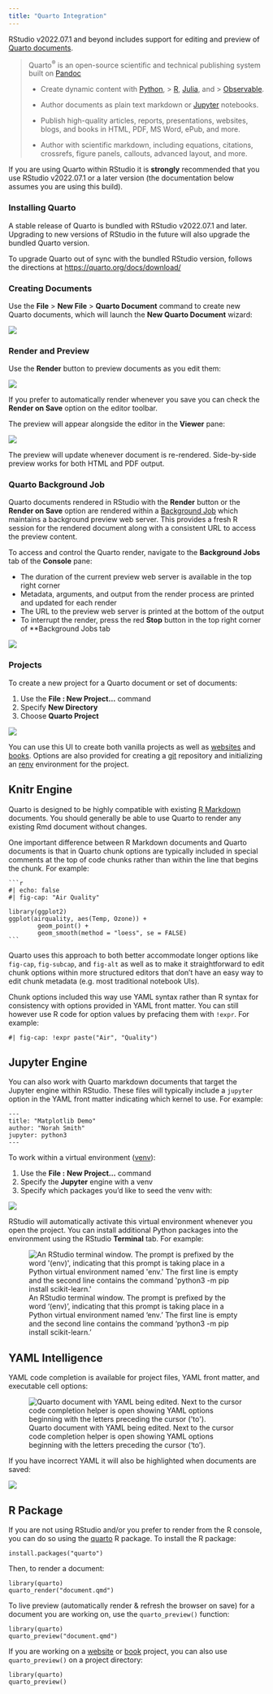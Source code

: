 ```yaml
---
title: "Quarto Integration"
---
```


RStudio v2022.07.1 and beyond includes support for editing and preview of [Quarto documents](https://quarto.org/).

> Quarto^®^ is an open-source scientific and technical publishing system built on [Pandoc](https://pandoc.org/)
>
> -   Create dynamic content with [Python](https://quarto.org/docs/computations/python.html), \> [R](https://quarto.org/docs/computations/r.html), [Julia](https://quarto.org/docs/computations/julia.html), and \> [Observable](https://quarto.org/docs/computations/ojs.html).
>
> -   Author documents as plain text markdown or [Jupyter](https://jupyter.org/) notebooks.
>
> -   Publish high-quality articles, reports, presentations, websites, blogs, and books in HTML, PDF, MS Word, ePub, and more.
>
> -   Author with scientific markdown, including equations, citations, crossrefs, figure panels, callouts, advanced layout, and more.

If you are using Quarto within RStudio it is **strongly** recommended that you use RStudio v2022.07.1 or a later version (the documentation below assumes you are using this build).

### Installing Quarto

A stable release of Quarto is bundled with RStudio v2022.07.1 and later. Upgrading to new versions of RStudio in the future will also upgrade the bundled Quarto version.

To upgrade Quarto out of sync with the bundled RStudio version, follows the directions at <https://quarto.org/docs/download/>

### Creating Documents

Use the **File** > **New File** > **Quarto Document** command to create new Quarto documents, which will launch the **New Quarto Document** wizard:

![](https://quarto.org/docs/tools/images/new-quarto-doc.png){fig-alt="The 'New Quarto Document' dialog menu in RStudio."}

### Render and Preview

Use the **Render** button to preview documents as you edit them:

![](https://quarto.org/docs/tools/images/rstudio-render.png){fig-alt="The top section of a qmd file as displayed in RStudio. There is a toolbar right above the document containing various options, including 'Render.' There is a stylized, segmented blue arrow pointing at the word."}

If you prefer to automatically render whenever you save you can check the **Render on Save** option on the editor toolbar.

The preview will appear alongside the editor in the **Viewer** pane:

![](images/rstudio-preview.png){fig-alt="An RStudio window. On the left half of the page is a Quarto document and the 'Jobs' pane open underneath that. There is messages in green text in the 'Jobs' pane that say: 'Watching files for changes. Browse at http://localhost:4064'. On the right half of the window is the Quarto output of the document on the left, as rendered by Knitr."}

The preview will update whenever document is re-rendered. Side-by-side preview works for both HTML and PDF output.

### Quarto Background Job

Quarto documents rendered in RStudio with the **Render** button or the **Render on Save** option are rendered within a [Background Job](../tools/jobs.html) which maintains a background preview web server. This provides a fresh R session for the rendered document along with a consistent URL to access the preview content.

To access and control the Quarto render, navigate to the **Background Jobs** tab of the **Console** pane:

- The duration of the current preview web server is available in the top right corner
- Metadata, arguments, and output from the render process are printed and updated for each render
- The URL to the preview web server is printed at the bottom of the output
- To interrupt the render, press the red **Stop** button in the top right corner of **Background Jobs tab

![](images/quarto-job.png){fig-alt="A screenshot of the Background Jobs tab in RStudio, displaying the output of a Quarto render."}

### Projects

To create a new project for a Quarto document or set of documents:

1.  Use the **File : New Project...** command
2.  Specify **New Directory**
3.  Choose **Quarto Project**

![](https://quarto.org/docs/tools/images/rstudio-new-knitr-project.png){fig-alt="A section of the 'New Project Wizard' menu from Rstudio. This section is titled 'Create Quarto Project'. The Quarto logo is displayed on the left. ON the right are fields for 'Type', 'Directory name', and 'Create project as subdirectory of:'. Underneath that are options for 'Engine', 'Create a git repository', and 'Use renv with this project'. The option for 'Engine' is set to 'Knitr'. There are buttons for 'Create Project' and 'Cancel' arranged side-by-side in the bottom right of the window. There is an option to 'Open in new session' in the button left corner."}

You can use this UI to create both vanilla projects as well as [websites](https://quarto.org/docs/websites/) and [books](https://quarto.org/docs/books/). Options are also provided for creating a [git](https://git-scm.com/) repository and initializing an [renv](https://rstudio.github.io/renv/) environment for the project.

## Knitr Engine

Quarto is designed to be highly compatible with existing [R Markdown](https://rmarkdown.rstudio.com/) documents. You should generally be able to use Quarto to render any existing Rmd document without changes.

One important difference between R Markdown documents and Quarto documents is that in Quarto chunk options are typically included in special comments at the top of code chunks rather than within the line that begins the chunk. For example:

    ```r
    #| echo: false
    #| fig-cap: "Air Quality"

    library(ggplot2)
    ggplot(airquality, aes(Temp, Ozone)) + 
            geom_point() + 
            geom_smooth(method = "loess", se = FALSE)
    ```

Quarto uses this approach to both better accommodate longer options like `fig-cap`, `fig-subcap`, and `fig-alt` as well as to make it straightforward to edit chunk options within more structured editors that don't have an easy way to edit chunk metadata (e.g. most traditional notebook UIs).

Chunk options included this way use YAML syntax rather than R syntax for consistency with options provided in YAML front matter. You can still however use R code for option values by prefacing them with `!expr`. For example:

    #| fig-cap: !expr paste("Air", "Quality")

## Jupyter Engine

You can also work with Quarto markdown documents that target the Jupyter engine within RStudio. These files will typically include a `jupyter` option in the YAML front matter indicating which kernel to use. For example:

    ---
    title: "Matplotlib Demo"
    author: "Norah Smith"
    jupyter: python3
    ---

To work within a virtual environment ([venv](https://packaging.python.org/guides/installing-using-pip-and-virtual-environments/#creating-a-virtual-environment)):

1.  Use the **File :** **New Project...** command
2.  Specify the **Jupyter** engine with a venv
3.  Specify which packages you'd like to seed the venv with:

![](https://quarto.org/docs/tools/images/rstudio-new-project.png){fig-alt="A section of the 'New Project Wizard' menu from Rstudio. This section is titled 'Create Quarto Project'. The Quarto logo is displayed on the left. ON the right are fields for 'Type', 'Directory name', and 'Create project as subdirectory of:'. Underneath that are options for 'Engine' and 'Kernel'. The option for 'Engine' is set to 'Jupyter,' and the option for 'Kernel' is set to 'Python 3'. Underneath these are options for 'Create a git repository', and 'Use venv with this project'. The button for 'Use venv...' is selected, and there is a text box to the right with the Python package names 'matplotlib' and 'pandas' filled in. There are buttons for 'Create Project' and 'Cancel' arranged side-by-side in the bottom right of the window. There is an option to 'Open in new session' in the button left corner."}

RStudio will automatically activate this virtual environment whenever you open the project. You can install additional Python packages into the environment using the RStudio **Terminal** tab. For example:

![An RStudio terminal window. The prompt is prefixed by the word '(env)', indicating that this prompt is taking place in a Python virtual environment named 'env.' The first line is empty and the second line contains the command 'python3 -m pip install scikit-learn.'](https://quarto.org/docs/tools/images/rstudio-pip-install.png){alt="An RStudio terminal window. The prompt is prefixed by the word '(env)', indicating that this prompt is taking place in a Python virtual environment named 'env.' The first line is empty and the second line contains the command 'python3 -m pip install scikit-learn.'"}

## YAML Intelligence

YAML code completion is available for project files, YAML front matter, and executable cell options:

![Quarto document with YAML being edited. Next to the cursor code completion helper is open showing YAML options beginning with the letters preceding the cursor ('to').](https://quarto.org/docs/tools/images/rstudio-yaml-completion.png){alt="Quarto document with YAML being edited. Next to the cursor code completion helper is open showing YAML options beginning with the letters preceding the cursor ('to')."}

If you have incorrect YAML it will also be highlighted when documents are saved:

![](https://quarto.org/docs/tools/images/rstudio-yaml-diagnostics.png){fig-alt="Quarto document YAML metadata with an incorrect option underlined in red."}

## R Package

If you are not using RStudio and/or you prefer to render from the R console, you can do so using the [quarto](https://quarto-dev.github.io/quarto-r/) R package. To install the R package:

    install.packages("quarto")

Then, to render a document:

    library(quarto)
    quarto_render("document.qmd")

To live preview (automatically render & refresh the browser on save) for a document you are working on, use the `quarto_preview()` function:

    library(quarto)
    quarto_preview("document.qmd")

If you are working on a [website](https://quarto.org/docs/websites/) or [book](https://quarto.org/docs/books/) project, you can also use `quarto_preview()` on a project directory:

    library(quarto)
    quarto_preview()

